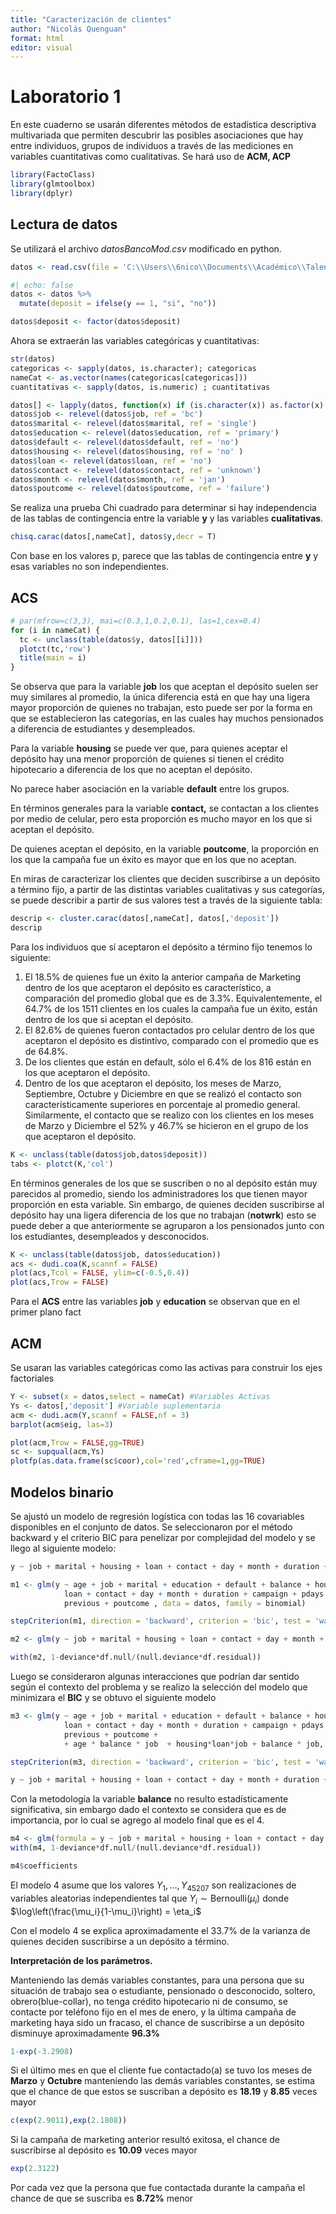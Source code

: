 ```yaml
---
title: "Caracterización de clientes"
author: "Nicolás Quenguan"
format: html
editor: visual
---
```


# Laboratorio 1

En este cuaderno se usarán diferentes métodos de estadística descriptiva multivariada que permiten descubrir las posibles asociaciones que hay entre individuos, grupos de individuos a través de las mediciones en variables cuantitativas como cualitativas. Se hará uso de **ACM, ACP**

```r
library(FactoClass)
library(glmtoolbox)
library(dplyr)

```

## Lectura de datos

Se utilizará el archivo *datosBancoMod.csv* modificado en python.

```r
datos <- read.csv(file = 'C:\\Users\\6nico\\Documents\\Académico\\Talento Tech\\Tecnico\\datosBancoMod.csv')
```

```r
#| echo: false
datos <- datos %>%
  mutate(deposit = ifelse(y == 1, "si", "no"))

datos$deposit <- factor(datos$deposit)
```

Ahora se extraerán las variables categóricas y cuantitativas:

```r
str(datos)
categoricas <- sapply(datos, is.character); categoricas
nameCat <- as.vector(names(categoricas[categoricas]))
cuantitativas <- sapply(datos, is.numeric) ; cuantitativas
```

```r
datos[] <- lapply(datos, function(x) if (is.character(x)) as.factor(x) else x)
datos$job <- relevel(datos$job, ref = 'bc')
datos$marital <- relevel(datos$marital, ref = 'single')
datos$education <- relevel(datos$education, ref = 'primary')
datos$default <- relevel(datos$default, ref = 'no')
datos$housing <- relevel(datos$housing, ref = 'no' )
datos$loan <- relevel(datos$loan, ref = 'no')
datos$contact <- relevel(datos$contact, ref = 'unknown')
datos$month <- relevel(datos$month, ref = 'jan')
datos$poutcome <- relevel(datos$poutcome, ref = 'failure')
```

Se realiza una prueba Chi cuadrado para determinar si hay independencia de las tablas de contingencia entre la variable **y** y las variables **cualitativas**.

```r
chisq.carac(datos[,nameCat], datos$y,decr = T)
```

Con base en los valores p, parece que las tablas de contingencia entre **y** y esas variables no son independientes.

## ACS

```r
# par(mfrow=c(3,3), mai=c(0.3,1,0.2,0.1), las=1,cex=0.4)
for (i in nameCat) {
  tc <- unclass(table(datos$y, datos[[i]]))
  plotct(tc,'row')
  title(main = i)
}
```

Se observa que para la variable **job** los que aceptan el depósito suelen ser muy similares al promedio, la única diferencia está en que hay una ligera mayor proporción de quienes no trabajan, esto puede ser por la forma en que se establecieron las categorías, en las cuales hay muchos pensionados a diferencia de estudiantes y desempleados.

Para la variable **housing** se puede ver que, para quienes aceptar el depósito hay una menor proporción de quienes si tienen el crédito hipotecario a diferencia de los que no aceptan el depósito.

No parece haber asociación en la variable **default** entre los grupos.

En términos generales para la variable **contact,** se contactan a los clientes por medio de celular, pero esta proporción es mucho mayor en los que si aceptan el depósito.

De quienes aceptan el depósito, en la variable **poutcome**, la proporción en los que la campaña fue un éxito es mayor que en los que no aceptan.

En miras de caracterizar los clientes que deciden suscribirse a un depósito a término fijo, a partir de las distintas variables cualitativas y sus categorías, se puede describir a partir de sus valores test a través de la siguiente tabla:

```r
descrip <- cluster.carac(datos[,nameCat], datos[,'deposit'])
descrip
```

Para los individuos que sí aceptaron el depósito a término fijo tenemos lo siguiente:

1.  El 18.5% de quienes fue un éxito la anterior campaña de Marketing dentro de los que aceptaron el depósito es característico, a comparación del promedio global que es de 3.3%. Equivalentemente, el 64.7% de los 1511 clientes en los cuales la campaña fue un éxito, están dentro de los que si aceptan el depósito.
2.  El 82.6% de quienes fueron contactados pro celular dentro de los que aceptaron el depósito es distintivo, comparado con el promedio que es de 64.8%.
3.  De los clientes que están en default, sólo el 6.4% de los 816 están en los que aceptaron el depósito.
4.  Dentro de los que aceptaron el depósito, los meses de Marzo, Septiembre, Octubre y Diciembre en que se realizó el contacto son característicamente superiores en porcentaje al promedio general. Similarmente, el contacto que se realizo con los clientes en los meses de Marzo y Diciembre el 52% y 46.7% se hicieron en el grupo de los que aceptaron el depósito.

```r
K <- unclass(table(datos$job,datos$deposit))
tabs <- plotct(K,'col')

```

En términos generales de los que se suscriben o no al depósito están muy parecidos al promedio, siendo los administradores los que tienen mayor proporción en esta variable. Sin embargo, de quienes deciden suscribirse al depósito hay una ligera diferencia de los que no trabajan (**notwrk**) esto se puede deber a que anteriormente se agruparon a los pensionados junto con los estudiantes, desempleados y desconocidos.

```r
K <- unclass(table(datos$job, datos$education))
acs <- dudi.coa(K,scannf = FALSE)
plot(acs,Tcol = FALSE, ylim=c(-0.5,0.4))
plot(acs,Trow = FALSE)


```

Para el **ACS** entre las variables **job** y **education** se observan que en el primer plano fact

## ACM

Se usaran las variables categóricas como las activas para construir los ejes factoriales

```r
Y <- subset(x = datos,select = nameCat) #Variables Activas
Ys <- datos[,'deposit'] #Variable suplementaria
acm <- dudi.acm(Y,scannf = FALSE,nf = 3)
barplot(acm$eig, las=3)


```

```r
plot(acm,Trow = FALSE,gg=TRUE)
sc <- supqual(acm,Ys)
plotfp(as.data.frame(sc$coor),col='red',cframe=1,gg=TRUE)
```

## Modelos binario

Se ajustó un modelo de regresión logística con todas las 16 covariables disponibles en el conjunto de datos. Se seleccionaron por el método backward y el criterio BIC para penelizar por complejidad del modelo y se llego al siguiente modelo:

``` R
y ~ job + marital + housing + loan + contact + day + month + duration + campaign + poutcome
```

```r
m1 <- glm(y ~ age + job + marital + education + default + balance + housing +
            loan + contact + day + month + duration + campaign + pdays +
            previous + poutcome , data = datos, family = binomial)

stepCriterion(m1, direction = 'backward', criterion = 'bic', test = 'wald', verbose=FALSE)

m2 <- glm(y ~ job + marital + housing + loan + contact + day + month + duration + campaign + poutcome, family = binomial(logit),data = datos)

with(m2, 1-deviance*df.null/(null.deviance*df.residual))
```

Luego se consideraron algunas interacciones que podrían dar sentido según el contexto del problema y se realizo la selección del modelo que minimizara el **BIC** y se obtuvo el siguiente modelo

```r
m3 <- glm(y ~ age + job + marital + education + default + balance + housing +
            loan + contact + day + month + duration + campaign + pdays +
            previous + poutcome +
            + age * balance * job  + housing*loan*job + balance * job, data = datos, family = binomial)

stepCriterion(m3, direction = 'backward', criterion = 'bic', test = 'wald',verbose = FALSE)


```

``` R
y ~ job + marital + housing + loan + contact + day + month + duration + campaign + poutcome + housing:loan
```

Con la metodología la variable **balance** no resulto estadísticamente significativa, sin embargo dado el contexto se considera que es de importancia, por lo cual se agrego al modelo final que es el 4.

```r
m4 <- glm(formula = y ~ job + marital + housing + loan + contact + day + month + duration + campaign + poutcome + housing:loan  + balance,family = binomial(logit),data = datos)
with(m4, 1-deviance*df.null/(null.deviance*df.residual))
```

```r
m4$coefficients
```

El modelo 4 asume que los valores $Y_1, \dots, Y_{45207}$ son realizaciones de variables aleatorias independientes tal que $Y_i \sim \text{Bernoulli}(\mu_i)$ donde $\log\left(\frac{\mu_i}{1-\mu_i}\right) = \eta_i$

Con el modelo 4 se explica aproximadamente el 33.7% de la varianza de quienes deciden suscribirse a un depósito a término.

**Interpretación de los parámetros.**

Manteniendo las demás variables constantes, para una persona que su situación de trabajo sea o estudiante, pensionado o desconocido, soltero, obrero(blue-collar), no tenga crédito hipotecario ni de consumo, se contacte por teléfono fijo en el mes de enero, y la última campaña de marketing haya sido un fracaso, el chance de suscribirse a un depósito disminuye aproximadamente **96.3%**

```r
1-exp(-3.2908)
```

Si el último mes en que el cliente fue contactado(a) se tuvo los meses de **Marzo** y **Octubre** manteniendo las demás variables constantes, se estima que el chance de que estos se suscriban a depósito es **18.19** y **8.85** veces mayor

```r
c(exp(2.9011),exp(2.1808))
```

Si la campaña de marketing anterior resultó exitosa, el chance de suscribirse al depósito es **10.09** veces mayor

```r
exp(2.3122)
```

Por cada vez que la persona que fue contactada durante la campaña el chance de que se suscriba es **8.72%** menor

